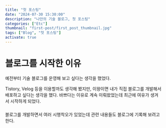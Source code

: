 ```yaml
---
title: "첫 포스팅"
date: "2024-07-30 15:30:00"
description: "나만의 기술 블로그, 첫 포스팅"
categories: ["Etc"]
thumbnail: "first-post/first_post_thumbnail.jpg"
tags: ["Blog", "첫 포스팅"]
activate: true
---
```


# 블로그를 시작한 이유

예전부터 기술 블로그를 운영해 보고 싶다는 생각을 했었다.

Tistory, Velog 등을 이용할까도 생각해 봤지만, 이왕이면 내가 직접 블로그를 개발해서 배포하고 싶다는 생각을 했다. 바쁘다는 이유로 계속 미뤄왔었는데 최근에 여유가 생겨서 시작하게 되었다.

#####

블로그를 개발하면서 여러 시행착오가 있었는데 관련 내용들도 블로그에 기록해 보려고 한다.
